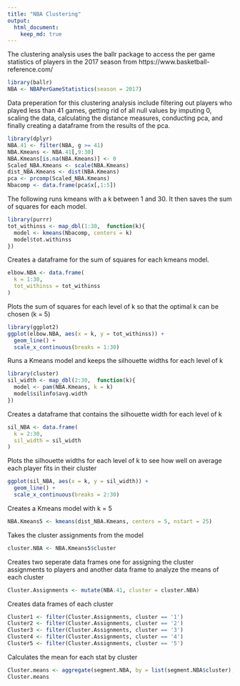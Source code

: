 ```yaml
---
title: "NBA Clustering"
output:
  html_document:
    keep_md: true
---
```

The clustering analysis uses the ballr package to access the per game statistics of players in the 2017 season from https://www.basketball-reference.com/ 

```r
library(ballr)
NBA <- NBAPerGameStatistics(season = 2017)
```

Data preperation for this clustering analysis include filtering out players who played less than 41 games, getting rid of all null values by imputing 0, scaling the data, calculating the distance measures, conducting pca, and finally creating a dataframe from the results of the pca.

```r
library(dplyr)
NBA.41 <- filter(NBA, g >= 41)
NBA.Kmeans <- NBA.41[,9:30]
NBA.Kmeans[is.na(NBA.Kmeans)] <- 0
Scaled_NBA.Kmeans <- scale(NBA.Kmeans)
dist_NBA.Kmeans <- dist(NBA.Kmeans)
pca <- prcomp(Scaled_NBA.Kmeans)
Nbacomp <- data.frame(pca$x[,1:5])
```

The following runs kmeans with a k between 1 and 30. It then saves the sum of squares for each model.

```r
library(purrr)
tot_withinss <- map_dbl(1:30,  function(k){
  model <- kmeans(Nbacomp, centers = k)
  model$tot.withinss
})
```

Creates a dataframe for the sum of squares for each kmeans model.

```r
elbow.NBA <- data.frame(
  k = 1:30,
  tot_withinss = tot_withinss
)
```

Plots the sum of squares for each level of k so that the optimal k can be chosen (k = 5)

```r
library(ggplot2)
ggplot(elbow.NBA, aes(x = k, y = tot_withinss)) +
  geom_line() +
  scale_x_continuous(breaks = 1:30)
```

Runs a Kmeans model and keeps the silhouette widths for each level of k

```r
library(cluster)
sil_width <- map_dbl(2:30,  function(k){
  model <- pam(NBA.Kmeans, k = k)
  model$silinfo$avg.width
})
```

Creates a dataframe that contains the silhouette width for each level of k

```r
sil_NBA <- data.frame(
  k = 2:30,
  sil_width = sil_width
)
```

Plots the silhouette widths for each level of k to see how well on average each player fits in their cluster

```r
ggplot(sil_NBA, aes(x = k, y = sil_width)) +
  geom_line() +
  scale_x_continuous(breaks = 2:30)
```

Creates a Kmeans model with k = 5

```r
NBA.Kmeans5 <- kmeans(dist_NBA.Kmeans, centers = 5, nstart = 25)
```

Takes the cluster assignments from the model

```r
cluster.NBA <- NBA.Kmeans5$cluster
```

Creates two seperate data frames one for assigning the cluster assignments to players and another data frame to analyze the means of each cluster

```r
Cluster.Assignments <- mutate(NBA.41, cluster = cluster.NBA)
```

Creates data frames of each cluster

```r
Cluster1 <- filter(Cluster.Assignments, cluster == '1')
Cluster2 <- filter(Cluster.Assignments, cluster == '2')
Cluster3 <- filter(Cluster.Assignments, cluster == '3')
Cluster4 <- filter(Cluster.Assignments, cluster == '4')
Cluster5 <- filter(Cluster.Assignments, cluster == '5')
```

Calculates the mean for each stat by cluster

```r
Cluster.means <- aggregate(segment.NBA, by = list(segment.NBA$cluster), FUN = "mean", na.rm = TRUE)
Cluster.means
```

